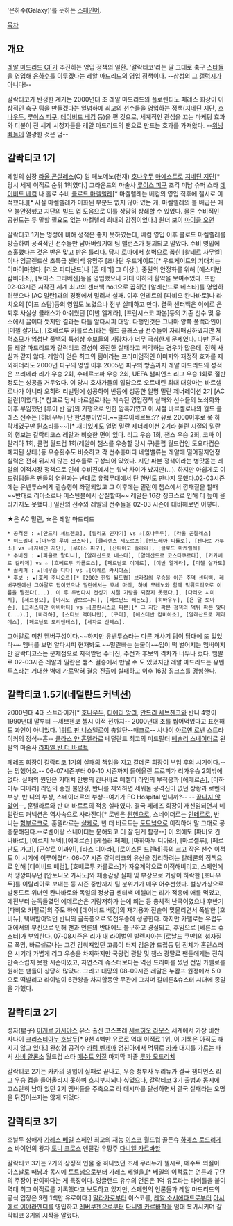 {{{+1 Galácticos}}}

'은하수(Galaxy)'를 뜻하는 [[스페인어]].

[[목차]]

== 개요 ==
[[레알 마드리드 CF]]가 추진하는 영입 정책의 일환. '갈락티코'라는 말 그대로 축구 [[스타]]들을 영입해 [[은하수]]를 이루겠다는 레알 마드리드의 영입 정책이다. --삼성의 그 [[갤럭시]]가 아니다!--

갈락티코가 탄생한 계기는 2000년대 초 레알 마드리드의 플로렌티노 페레스 회장이 이상적인 축구 팀을 만들겠다는 일념하에 최고의 선수들을 영입하는 정책([[지네딘 지단]], [[호나우두]], [[루이스 피구]], [[데이비드 베컴]] 등)을 편 것으로, 세계적인 관심을 끄는 마케팅 효과와 더불어 전 세계 시청자들을 레알 마드리드의 팬으로 만드는 효과를 가져왔다. --[[PES|위닝]]빠들이 열광한 것은 덤-- 

== 갈락티코 1기 ==
레알의 심장 [[라울 곤살레스]](C)
일 페노메노(천재) [[호나우두]]
[[마에스트로]] [[지네딘 지단]][* 당시 세계 이적료 순위 1위였다.]
그라운드의 마술사 [[루이스 피구]]
조각 미남 슈퍼 스타 [[데이비드 베컴]]
나 홀로 수비 [[클로드 마켈렐레]][* 마켈렐레는 베컴의 영입 직후에 첼시로 이적했다.][* 사실 마켈렐레가 미화된 부분도 없지 않아 있는 게, 마켈렐레의 볼 배급은 매우 불안정했고 지단의 빌드 업 도움으로 이를 상당히 상쇄할 수 있었다. 물론 수비적인 공헌도는 두 말할 필요도 없는 마켈렐레 최대의 강점이었다.]
원더 보이 [[마이클 오언]]

갈락티코 1기는 명성에 비해 성적은 좋지 못하였는데, 베컴 영입 이후 클로드 마켈렐레를 방출하여 공격적인 선수들만 남아버렸기에 팀 밸런스가 붕괴되고 말았다. 수비 영입에 소홀했다는 것은 반은 맞고 반은 틀리다. 당시 로마에서 철벽으로 꼽힌 [왈테르 사무엘]이나 잉글랜드산 초특급 센터백 유망주 [조나단 우드게이트][* 우드게이트의 기대치는 어마어마했다. [리오 퍼디난드]나 [존 테리] 그 이상.], 중원의 안정화를 위해 [에스테반 캄비아소], [토마스 그라베센]등을 영입했으나 기대 이하의 활약을 보여주었다. 또한 02-03시즌 시작전 세계 최고의 센터백 no.1으로 꼽히던 [알레산드로 네스타]를 영입하려했으나 [AC 밀란]과의 경쟁에서 밀려서 실패. 이후 인테르의 [파비오 칸나바로]나 라치오의 [야프 스탐]등의 영입도 노렸으나 전부 실패하고 만다. 결국 센터백은 이에로 은퇴후 사실상 클래스가 아쉬웠던 [이반 엘게라], [프란시스코 파본]등의 기존 선수 및 유스에서 끌어다 썻지만 결과는 다들 알다시피 대망. 다행인것은 그나마 양쪽 풀백라인이 [미첼 살가도], [호베르투 카를로스]라는 월드 클래스급 선수들이 자리매김하였지만 체력소모가 엄청난 풀백의 특성상 후보들의 기량차가 너무 극심한게 문제였다. 다만 흔히들 레알 마드리드가 갈락티코 결성이 완전한 실패라고 착각하는 경우가 많은데, 전혀 사실과 같지 않다. 레알이 얻은 최고의 팀이라는 프리미엄적인 이미지와 재정적 효과를 제외하더라도 2000년 피구의 영입 이후 2005년 피구의 방출까지 레알 마드리드의 성적은 프리메라 리가 우승 2회, 수페르코파 우승 2회, UEFA 챔피언스 리그 우승 1회로 절반 정도는 성공을 거두었다. 이 당시 호사가들의 입담으로 오르내린 최대 대항마는 바르셀로나가 아니라 오히려 리빌딩에 성공하여 반등에 성공한 일명 밀란 제너레이션 2기 [AC 밀란]이였다.[* 참고로 당시 바르셀로나는 계속된 영입정책 실패와 선수들의 노쇠화와 이후 부임했던 [루이 반 갈]의 기행으로 인한 암흑기였고 이 시절 바르셀로나의 월드 클래스 선수는 [히바우두] 단 한명뿐이였다.~~클루이베르트:?? 유로 2000이후로 쭉 하락세였구만 뭔소리를~~][* 재미있게도 일명 밀란 제너레이션 2기라 불린 시절의 밀란의 행보는 갈락티코스 레알과 비슷한 면이 있다. 리그 우승 1회, 챔스 우승 2회, 코파 이탈리아 1회, 클럽 월드컵 1회(레알이 챔스를 우승할 당시 구)클럽 월드컵인 도요타컵은 폐지된 상태.)등 우승횟수도 비슷하고 각 선수층마다 네임밸류는 레알에 떨어질지언정 실력은 전혀 뒤지지 않는 선수들로 구성되어 있었다. 지단 파본 정책이라는 병맛돋는 레알의 이적시장 정책으로 인해 수비진에서는 워낙 차이가 났지만(...). 하지만 아쉽게도 이 드림팀들은 팬들의 염원과는 반대로 유럽무대에서 단 한번도 만나지 못했다.02-03시즌에는 유벤투스에게 결승행이 좌절되었고 그 이후에는 밀란이 챔스에서 깡패질을 할때~~반대로 리아소르나 이스탄불에서 삽질할때~~ 레알은 16강 징크스로 인해 더 높이 올라가지도 못했다.] 밀란의 선수와 레알의 선수들을 02-03 시즌에 대비해보면 이렇다. 

★은 AC 밀란, ☆은 레알 마드리드
 * 공격진 : ★[안드리 셰브첸코], [필리포 인자기] vs ☆[호나우두], [라울 곤잘레스] 
 * 미드필더 ★[마누엘 루이 코스타], [클라렌스 세도르프],[안드레아 피를로], [젠나로 가투소] vs ☆[지네딘 지단], [루이스 피구], [산티아고 솔라리], [클로드 마케렐레]
 * 수비진 : ★[파올로 말디니], [알레산드로 네스타], [알레산드로 코스타쿠르타], [카카베르 칼라제] vs ☆ [호베르투 카를로스], [페르난도 이에로], [이반 엘게라], [미첼 살가도]
 * 골키퍼 : ★[네우송 디다] vs ☆[이케르 카시야스]
 * 후보 : ★[호케 주니오르][* [2002 한일 월드컵] 브라질의 우승을 이끈 주역 센터백. 레버쿠젠에선 그야말로 탑이였으나 밀란에서는 호세 마리, 하비 모레노와 함께 먹튀트리오로 이름을 떨쳤다(...). 이 후 두번다시 전성기 시절 기량을 되찾지 못했다.], [다리오 시미치], [세르징요], [마시모 암브로시니], [페르난도 레돈도], [히바우두], [욘 달 토마손], [크리스티안 아비아티] vs ☆[프란시스코 파본][* 그 지단 파본 정책의 먹튀 파본 맞다(...).], [바라하], [스티브 맥마나만], [구티], [에스테반 캄비아소], [알레산드로 케라데스], [페르난도 모리엔테스], [세자로 산체스].

그야말로 미친 멤버구성이다.~~하지만 유벤투스라는 다른 개사기 팀이 당대에 또 있었다~~ 멤버를 보면 알다시피 현재봐도 ~~밀란빠는 눈물이~~입이 떡 벌어지는 멤버이지만 갈락티코스는 문제점으로 지적받던 수비진, 주전과 후보의 격차가 너무나 컸다. 뱀발로 02-03시즌 레알과 밀란은 챔스 결승에서 만날 수 도 있었지만 레알 마드리드는 유벤투스라는 거대한 벽에 가로막혀 결승 진출에 실패하고 이후 16강 징크스를 경험한다.
 
== 갈락티코 1.5기(네덜란드 커넥션) ==

2000년대 4대 스트라이커[*  [[호나우두]], [[티에리 앙리]], [[안드리 셰브첸코]]와 반니 4명이 1990년대 말부터 --셰브첸코 첼시 이적 전까지-- 2000년대 초를 씹어먹었다고 표현해도 과언이 아니었다. ][[뤼트 판 니스텔로이]]
총알탄--매크로-- 사나이 [[아르옌 로벤]]
스트라이커의 정석--훈-- [[클라스 얀 훈텔라르]]
네덜란드 최고의 미드필더 [[베슬리 스네이더르]]
왼발의 마술사 [[라파엘 반 더 바르트]]

페레즈 회장이 갈락티코 1기의 실패의 책임을 지고 칼데론 회장이 부임 후의 시기이다.--는 망했어요.-- 06-07시즌부터 09-10 시즌까지 들어올린 트로피가 리가우승 2회밖에 없다. 실패의 원인은 기대치 만빵의 칸나바로 메첼더 라인의 부적응과 [에메르손], [마하마두 디아라] 라인의 중원 불안정, 반니를 제외하면 세워둘 공격진이 없던 상황과 로벤의 부상, 반 니의 부상, 스네이더르의 부상--여기가 FC Hospital 입니까?-- -- [[카카|끝나지 않았어]]--, 훈텔라르와 반 더 바르트의 적응 실패였다. 결국 페레즈 회장이 재신임되면서 네덜란드 커넥션은 역사속으로 사라진다[* 로벤은 [[FC 바이에른 뮌헨|뮌헨]]으로, 스네이더르는 [[FC 인테르나치오날레 밀라노|인테르]]로, 반 니는 [[함부르크 SV|함부르크]]로, 훈텔라르는 [[샬케 04|샬케]]로, 반 더 바르트는 [[토트넘 핫스퍼 FC|토트넘]]으로 이적하며 말 그대로 공중분해된다.--로벤이랑 스네이더는 분해되고 더 잘 된게 함정--] 이 외에도 [파비오 칸나바로], [예르지 두덱],[에메르손] [케플러 페페], [마하마두 디아라], [마르셀루], [페르난도 가고], [곤살로 이과인], [라스 디아라], [로이스톤 드렌테]등의 크고 작은 선수 이적도 이 시기에 이루어졌다. 06-07 시즌 갈락티코의 유산을 정리하려는 칼데론의 정책으로 인해 [데이비드 베컴], [호베르투 카를로스]가 자유계약으로 이적해버리고, 스페인에서 땡깡피우던 [안토니오 카사노]와 체중감량 실패 및 부상으로 기량이 하락한 [호나우두]를 이탈리아로 보내는 등 시즌 중반까지 팀 분위기가 매우 어수선했다. 설상가상으로 발롱도르 위너인 칸나바로와 독일의 정상급 센터백 메첼더는 리가 적응에 애를 먹었고, 예전부터 눈독들였던 에메르손은 기량저하가 눈에 띄는 등 총체적 난국이였으나 후반기 [파비오 카펠로]의 주도 하에 [데이비드 베컴]의 재기용과 전술이 맞물리면서 폭발한 [호비뉴], 택배받아먹던 반니의 골폭풍으로 역전우승에 성공한다. 하지만 카펠로는 유럽무대에서의 부진으로 인해 팬과 언론의 반대에도 불구하고 경질되고, 후임으로 [베른트 슈스터]가 부임한다. 07-08시즌은 리가 내 라이벌인 발렌시아는 [로날드 쿠만]의 첩자질로 폭망, 바르셀로나는 그간 감춰져있던 고름이 터져 검은양 드립등 팀 전체가 혼란스러운 시기라 가볍게 리그 우승을 차지하지만 국왕컵 광탈 및 챔스 광탈로 팬들에게는 전혀 만족스럽지 못한 시즌이였고, 자연스레 슈스터보다는 역전 드라마를 썼던 전임 카펠로를 원하는 팬들이 상당히 많았다. 그리고 대망의 08-09시즌 레알은 누캄프 원정에서 5:0으로 떡발리고 라이벌이 6관왕을 차지할동안 무관에 그치며 칼데론&슈스터 시대에 종말을 가했다.

== 갈락티코 2기 ==
성자(星子) [[이케르 카시야스]]
유스 출신 코스프레 [[세르히오 라모스]]
세계에서 가장 비싼 사나이 [[크리스티아누 호날두]][* 9천 4백만 유로로 역대 이적료 1위, 이 기록은 아직도 깨지지 않고 있다.]
완성형 공격수 [[카림 벤제마]]
엄친아에서 먹튀로 [[카카]]
대지를 가르는 패서 [[사비 알론소]]
월드컵 스타 [[메수트 외질]]
마지막 퍼즐 [[루카 모드리치]]

갈락티코 2기는 카카의 영입이 실패로 끝나고, 우승 청부사 무리뉴가 결국 챔피언스 리그 우승 컵을 들어올리지 못하며 흐지부지되나 싶었으나, 갈락티코 3기 출범과 동시에 고스란히 남아 있던 2기 멤버들을 주축으로 라 데시마를 달성하면서 결국 실패라는 오명을 뒤집어쓰지는 않게 되었다.

== 갈락티코 3기 ==
호날두 성애자 [[가레스 베일]]
스페인 최고의 재능 [[이스코]]
월드컵 골든슈 [[하메스 로드리게스]]
바이언의 왕자 [[토니 크로스]]
멘탈갑 유망주 [[다니엘 카르바할]]

갈락티코 3기는 2기의 상징적 인물 중 하나였던 조세 무리뉴가 첼시로, 메수트 외질이 아스날로 떠남과 동시에 [[토트넘 핫스퍼 FC|토트넘]]으로부터 가레스 베일을,[* 베일의 이적료는 언론과 구단의 주장이 판이하다는 게 특징이다. 잉글랜드 유수의 언론은 1억 유로라는 타이틀을 붙여 역대 최고 이적료를 기록했다고 보도하고 있지만, 스페인의 언론들과 레알 마드리드의 공식 입장은 9천 1백만 유로이다.] [[말라가 CF|말라가]]로부터 이스코를, [[레알 소시에다드]]로부터 [[아시에르 이야라멘디]]를 영입하고 [[바이어 04 레버쿠젠|레버쿠젠]]으로부터 [[다니엘 카르바할]]을 임대 복귀시키며 갈락티코 3기의 시작을 알렸다.
